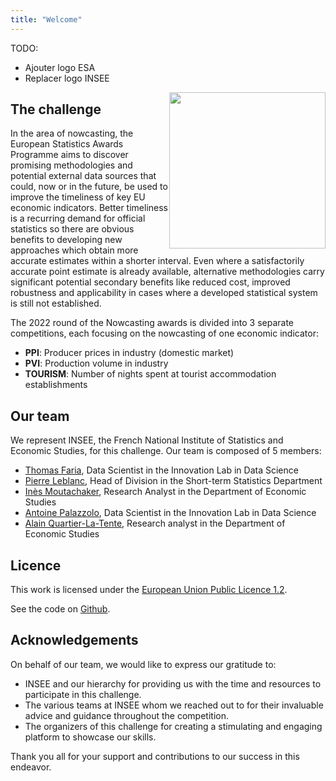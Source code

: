 ```yaml
---
title: "Welcome"
---
```


TODO:

- Ajouter logo ESA
- Replacer logo INSEE

![](images/logo-INSEE){style="float: right;" fig-align="right" width="250"}

## The challenge {.unnumbered}

In the area of nowcasting, the European Statistics Awards Programme aims to discover promising methodologies and potential external data sources that could, now or in the future, be used to improve the timeliness of key EU economic indicators.
Better timeliness is a recurring demand for official statistics so there are obvious benefits to developing new approaches which obtain more accurate estimates within a shorter interval.
Even where a satisfactorily accurate point estimate is already available, alternative methodologies carry significant potential secondary benefits like reduced cost, improved robustness and applicability in cases where a developed statistical system is still not established.

The 2022 round of the Nowcasting awards is divided into 3 separate competitions, each focusing on the nowcasting of one economic indicator:

- **PPI**: Producer prices in industry (domestic market)
- **PVI**: Production volume in industry
- **TOURISM**: Number of nights spent at tourist accommodation establishments

## Our team {.unnumbered}

We represent INSEE, the French National Institute of Statistics and Economic Studies, for this challenge.
Our team is composed of 5 members:

- [Thomas Faria](https://www.linkedin.com/in/thomas-faria-606238150/), Data Scientist in the Innovation Lab in Data Science
- [Pierre Leblanc](https://www.linkedin.com/in/pierre-leblanc-7a91a931/), Head of Division in the Short-term Statistics Department
- [Inès Moutachaker](https://github.com/imoutachaker), Research Analyst in the Department of Economic Studies
- [Antoine Palazzolo](https://www.linkedin.com/in/antoine-palazzolo/), Data Scientist in the Innovation Lab in Data Science
- [Alain Quartier-La-Tente](https://www.linkedin.com/in/alainqlt/), Research analyst in the Department of Economic Studies

## Licence {.unnumbered}

This work is licensed under the [European Union Public Licence 1.2](https://joinup.ec.europa.eu/collection/eupl/eupl-text-eupl-12).

See the code on [Github](https://github.com/InseeFrLab/ESA-Nowcasting-2023/).

## Acknowledgements {.unnumbered}

On behalf of our team, we would like to express our gratitude to:

- INSEE and our hierarchy for providing us with the time and resources to participate in this challenge.
- The various teams at INSEE whom we reached out to for their invaluable advice and guidance throughout the competition.
- The organizers of this challenge for creating a stimulating and engaging platform to showcase our skills.

Thank you all for your support and contributions to our success in this endeavor.
